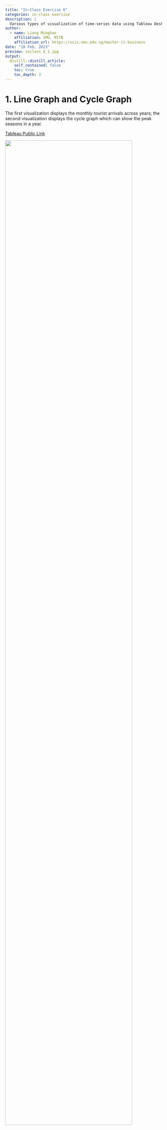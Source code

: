```yaml
---
title: "In-Class Exercise 6"
categories: in-class exercise
description: |
  Various types of visualization of time-series data using Tableau Desktop.
author:
  - name: Liang Minghao
    affiliation: SMU, MITB
    affiliation_url: https://scis.smu.edu.sg/master-it-business
date: "18 Feb, 2023"
preview: inclass_6_1.jpg
output:
  distill::distill_article:
    self_contained: false
    toc: true
    toc_depth: 3
---
```


# 1. Line Graph and Cycle Graph

The first visualization displays the monthly tourist arrivals across years; the second visualization displays the cycle graph which can show the peak seasons in a year.

[Tableau Public Link](https://public.tableau.com/app/profile/minghao.liang/viz/inclass-6-CycleGraph/Dashboard1)

![](inclass_6_1.jpg){fig-align="center" width="90%"}

## 1.1. Steps for cycle graph

-   Columns: MONTH(Month-Year) \| YEAR (Month-Year)
-   Rows: SUM(Arrivals)
-   Filters: Month-Year (*range of dates*) \| Country *(radio button)* \| Year (*change to numerical*)
-   Average line: y-xis -\> Add reference lines

# 2. Slope Graph

The visualization shows the change in rice yield of multiple country from Year 1961 to Year 1980.

[Tableau Public Link](https://public.tableau.com/app/profile/minghao.liang/viz/inclass-6-slopeGraph/Sheet1)

![](inclass_6_2.png){fig-align="center" width="57%"}

## 1.1. Steps for slope graph

-   Columns: Year
-   Rows: Sum(Yield)
-   Label and Detail: Country
-   Filter: Year (*convert to discrete; select only 1961 and 1980*)

# 3. Calendar Heatmap

The calendar heatmap shows the frequency of network intrusion across different weeks and days of week.

[Tableau Public Link](https://public.tableau.com/app/profile/minghao.liang/viz/inclass-6-calendarHeatmap/Sheet1)

![](inclass_6_3.png){fig-align="center" width="89%"}

# 3.1 Steps for calendar heatmap

-   Columns: MONTH(Timestamp) \| WEEK (Timestamp)
-   Rows: WEEKDAY(Timestamp)
-   Color: CNT (eventlog.csv)

# 4. Bubble Plot to show trend over time

The bubble plot shows the young and old population ratio forecasting of different countries.

[Tableau Public Link](https://public.tableau.com/app/profile/minghao.liang/viz/inclass-6-bubblePlotOverTime/Sheet1)

![](inclass_6_4.jpg){fig-align="center" width="69%"}

## 4.1 Steps for bubble plot with animation

-   Columns: SUM(Old)

-   Rows: SUM(Young)

-   Color: Continent

-   Size: SUM(Population)

-   Detail, Label: Country

-   **Pages: YEAR(Year)**

